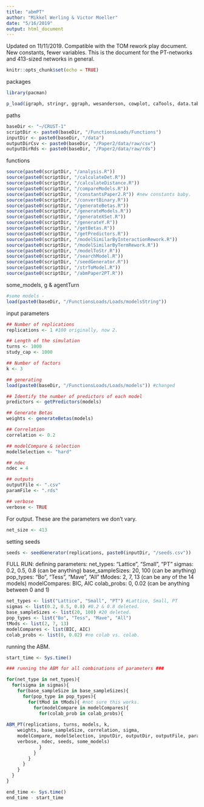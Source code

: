 ```yaml
---
title: "abmPT"
author: "Mikkel Werling & Victor Moeller"
date: "5/16/2019"
output: html_document
---
```


Updated on 11/11/2019.
Compatible with the TOM rework play document. 
New constants, fewer variables. 
This is the document for the PT-networks and 413-sized networks in general. 


```r
knitr::opts_chunk$set(echo = TRUE)
```

packages

```r
library(pacman)

p_load(igraph, stringr, ggraph, wesanderson, cowplot, caTools, data.table, permute, matrixStats, MCMCpack, tidyverse, rlist, nnet)

```

paths

```r
baseDir <- "~/CRUST-1"
scriptDir <- paste0(baseDir, "/FunctionsLoads/Functions")
inputDir <- paste0(baseDir, "/data")
outputDirCsv <- paste0(baseDir, "/Paper2/data/raw/csv")
outputDirRds <- paste0(baseDir, "/Paper2/data/raw/rds")
```

functions

```r
source(paste0(scriptDir, "/analysis.R"))
source(paste0(scriptDir, "/calculateDet.R"))
source(paste0(scriptDir, "/calculateDistance.R"))
source(paste0(scriptDir, "/compareModels.R"))
source(paste0(scriptDir, "/constantsPaper2.R")) #new constants baby.
source(paste0(scriptDir, "/convertBinary.R"))
source(paste0(scriptDir, "/generateBetas.R"))
source(paste0(scriptDir, "/generateModels.R"))
source(paste0(scriptDir, "/generateXSet.R"))
source(paste0(scriptDir, "/generateY.R"))
source(paste0(scriptDir, "/getBetas.R"))
source(paste0(scriptDir, "/getPredictors.R"))
source(paste0(scriptDir, "/modelSimilarByInteractionRework.R"))
source(paste0(scriptDir, "/modelSimilarByTermRework.R"))
source(paste0(scriptDir, "/modelToStr.R"))
source(paste0(scriptDir, "/searchModel.R"))
source(paste0(scriptDir, "/seedGenerator.R"))
source(paste0(scriptDir, "/strToModel.R"))
source(paste0(scriptDir, "/abmPaper2PT.R"))
```

some_models, g & agentTurn

```r

#some models -  
load(paste0(baseDir, "/FunctionsLoads/Loads/modelsString"))

```

input parameters

```r

## Number of replications
replications <- 1 #100 originally, now 2. 

## Length of the simulation
turns <- 1000
study_cap <- 1000

## Number of factors
k <- 3

## generating 
load(paste0(baseDir, "/FunctionsLoads/Loads/models")) #changed

## Identify the number of predictors of each model
predictors <- getPredictors(models)

## Generate Betas
weights <- generateBetas(models)

## Correlation
correlation <- 0.2

## modelCompare & selection
modelSelection <- "hard"

## ndec
ndec = 4

## outputs
outputFile <- ".csv" 
paramFile <- ".rds"

## verbose
verbose <- TRUE
```

For output. 
These are the parameters we don't vary. 

```r
net_size <- 413

```

setting seeds

```r
seeds <- seedGenerator(replications, paste0(inputDir, "/seeds.csv"))

```

FULL RUN: 
defining parameters: 
net_types: "Lattice", "Small", "PT"
sigmas: 0.2, 0.5, 0.8 (can be anything)
base_sampleSizes: 20, 100 (can be anything)
pop_types: "Bo", "Tess", "Mave", "All"
tModes: 2, 7, 13 (can be any of the 14 models)
modelCompares: BIC, AIC 
colab_probs: 0, 0.02 (can be anything between 0 and 1)

```r
net_types <- list("Lattice", "Small", "PT") #Lattice, Small, PT
sigmas <- list(0.2, 0.5, 0.8) #0.2 & 0.8 deleted. 
base_sampleSizes <- list(20, 100) #20 deleted. 
pop_types <- list("Bo", "Tess", "Mave", "All")
tMods <- list(2, 7, 13)
modelCompares <- list(BIC, AIC)
colab_probs <- list(0, 0.02) #no colab vs. colab. 

```

running the ABM. 

```r

start_time <- Sys.time()

### running the ABM for all combinations of parameters ### 

for(net_type in net_types){ 
  for(sigma in sigmas){
    for(base_sampleSize in base_sampleSizes){
      for(pop_type in pop_types){
        for(tMod in tMods){ #not sure this works. 
          for(modelCompare in modelCompares){
            for(colab_prob in colab_probs){
        
ABM_PT(replications, turns, models, k, 
    weights, base_sampleSize, correlation, sigma,
    modelCompare, modelSelection, inputDir, outputDir, outputFile, paramFile,
    verbose, ndec, seeds, some_models)
            }
          }
        }
      }
    }
  }
}

end_time <- Sys.time()
end_time - start_time

```

